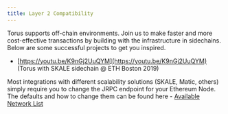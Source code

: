 ```yaml
---
title: Layer 2 Compatibility
---
```


Torus supports off-chain environments. Join us to make faster and more
cost-effective transactions by building with the infrastructure in sidechains.
Below are some successful projects to get you inspired.

- [https://youtu.be/K9nGj2UuQYM](https://youtu.be/K9nGj2UuQYM) \(Torus with
  SKALE sidechain @ ETH Boston 2019\)

Most integrations with different scalability solutions \(SKALE, Matic, others\)
simply require you to change the JRPC endpoint for your Ethereum Node. The
defaults and how to change them can be found here -
[Available Network List](networklist.md)
